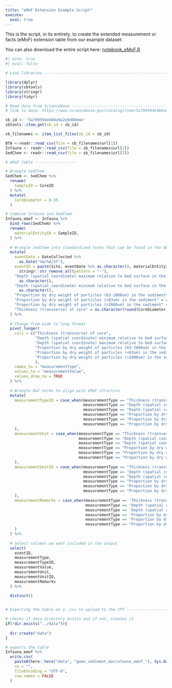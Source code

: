 ```yaml
---
title: "eMoF Extension Example Script"
execute: 
  eval: true
---
```


This is the script, in its entirety, to create the extended measurement or facts (eMoF) extension table from our example dataset:

You can also download the entire script here: [notebook_eMoF.R](scripts/notebook_eMoF.R)

```r
#| echo: true
#| eval: false

# Load libraries ----------------------------------------------------------

library(dplyr)
library(sbtools)
library(stringr)
library(tidyr)

# Read data from ScienceBase ----------------------------------------------
# link to data: https://www.sciencebase.gov/catalog/item/5a709594e4b0a9a2e9d88e4e

sb_id <- '5a709594e4b0a9a2e9d88e4e'
sbtools::item_get(sb_id = sb_id)

sb_filenames <- item_list_files(sb_id = sb_id)

BTA <-readr::read_csv(file = sb_filenames$url[1])
Infauna <- readr::read_csv(file = sb_filenames$url[2])
SedChem <- readr::read_csv(file = sb_filenames$url[3])

# eMoF table ------------------

# Wrangle SedChem
SedChem <- SedChem %>% 
  rename(
    SampleID = CoreID
  ) %>% 
  mutate(
    CoreDiameter = 6.35
  )

# Combine Infauna and SedChem  
Infauna_emof <- Infauna %>% 
  bind_rows(SedChem) %>%
  rename(
    materialEntityID = SampleID,
  ) %>% 
  
  # Wrangle SedChem into standardized terms that can be found in the NERC Vocabulary Server
  mutate(
    eventDate = DateCollected %>%
      as.Date("%m/%d/%Y"),
    eventID = paste(Site, eventDate %>% as.character(), materialEntityID, sep = "_") %>%
      stringr::str_remove_all(pattern = "-"),
    "Depth (spatial coordinate) maximum relative to bed surface in the bed" = str_split_i(Fraction, pattern = "-", i = 2) %>% readr::parse_number() %>% 
      as.character(),
    "Depth (spatial coordinate) minimum relative to bed surface in the bed" = str_split_i(Fraction, pattern = "-", i = 1) %>% readr::parse_number() %>% 
      as.character(),
    "Proportion by dry weight of particles (63-2000um) in the sediment" = as.character(Sand),
    "Proportion by dry weight of particles (<63um) in the sediment" = as.character(Mud),
    "Proportion by dry weight of particles (>2000um) in the sediment" = as.character(Gravel),
    "Thickness (transverse) of core" = as.character(round(CoreDiameter, digits = 2))
  ) %>% 
  
  # Change from wide to long format
  pivot_longer(
    cols = c("Thickness (transverse) of core", 
             "Depth (spatial coordinate) minimum relative to bed surface in the bed", 
             "Depth (spatial coordinate) maximum relative to bed surface in the bed", 
             "Proportion by dry weight of particles (63-2000um) in the sediment", 
             "Proportion by dry weight of particles (<63um) in the sediment", 
             "Proportion by dry weight of particles (>2000um) in the sediment"
             ),
    names_to = "measurementType",
    values_to = "measurementValue",
    values_drop_na = TRUE
  ) %>% 
  
  # Wrangle DwC terms to align with eMoF structure
  mutate(
    measurementTypeID = case_when(measurementType == "Thickness (transverse) of core" ~ "http://vocab.nerc.ac.uk/collection/P01/current/COREWDTH/",
                                  measurementType == "Depth (spatial coordinate) maximum relative to bed surface in the bed" ~ "http://vocab.nerc.ac.uk/collection/P01/current/MAXCDIST/",
                                  measurementType == "Depth (spatial coordinate) minimum relative to bed surface in the bed" ~ "http://vocab.nerc.ac.uk/collection/P01/current/MINCDIST/",
                                  measurementType == "Proportion by dry weight of particles (63-2000um) in the sediment" ~ "http://vocab.nerc.ac.uk/collection/P01/current/PRPCL048/",
                                  measurementType == "Proportion by dry weight of particles (<63um) in the sediment" ~ "http://vocab.nerc.ac.uk/collection/P01/current/PRSD0249/",
                                  measurementType == "Proportion by dry weight of particles (>2000um) in the sediment" ~ "	http://vocab.nerc.ac.uk/collection/P01/current/PRSD0274/"
    ),
    measurementUnit = case_when(measurementType == "Thickness (transverse) of core" ~ "Centimetres",
                                measurementType == "Depth (spatial coordinate) minimum relative to bed surface in the bed" ~ "Centimetres",
                                measurementType == "Depth (spatial coordinate) maximum relative to bed surface in the bed" ~ "Centimetres",
                                measurementType == "Proportion by dry weight of particles (63-2000um) in the sediment" ~ "Percent",
                                measurementType == "Proportion by dry weight of particles (<63um) in the sediment" ~ "Percent",
                                measurementType == "Proportion by dry weight of particles (>2000um) in the sediment" ~ "Percent"
    ),
    measurementUnitID = case_when(measurementType == "Thickness (transverse) of core" ~ "http://vocab.nerc.ac.uk/collection/P06/current/ULCM/",
                                  measurementType == "Depth (spatial coordinate) minimum relative to bed surface in the bed" ~ "http://vocab.nerc.ac.uk/collection/P06/current/ULCM/",
                                  measurementType == "Depth (spatial coordinate) maximum relative to bed surface in the bed" ~ "http://vocab.nerc.ac.uk/collection/P06/current/ULCM/",
                                  measurementType == "Proportion by dry weight of particles (63-2000um) in the sediment" ~ "http://vocab.nerc.ac.uk/collection/P06/current/UPCT/",
                                  measurementType == "Proportion by dry weight of particles (<63um) in the sediment" ~ "http://vocab.nerc.ac.uk/collection/P06/current/UPCT/",
                                  measurementType == "Proportion by dry weight of particles (>2000um) in the sediment" ~ "http://vocab.nerc.ac.uk/collection/P06/current/UPCT/"
    ), 
    measurementRemarks = case_when(measurementType == 'Thickness (transverse) of core' ~ paste("Verbatim Label:", "CoreDiameter"),
                                   measurementType == "Depth (spatial coordinate) minimum relative to bed surface in the bed" ~ paste("Verbatim Label:", 'lower value of "Fraction'),
                                   measurementType == 'Depth (spatial coordinate) maximum relative to bed surface in the bed' ~ paste("Verbatim Label:", 'upper value of "Fraction'),
                                   measurementType == 'Proportion by dry weight of particles (63-2000um) in the sediment' ~ paste("Verbatim Label:", 'Sand'),
                                   measurementType == 'Proportion by dry weight of particles (<63um) in the sediment' ~ paste("Verbatim Label:", 'Mud'),
                                   measurementType == "Proportion by dry weight of particles (>2000um) in the sediment" ~ paste("Verbatim Label:", "Gravel")
    )
  ) %>% 
  
  # Select columns we want included in the output
  select(
    eventID,
    measurementType,
    measurementTypeID,
    measurementValue,
    measurementUnit,
    measurementUnitID,
    measurementRemarks
  ) %>% 
  
  distinct()


# Exporting the table as a .csv to upload to the IPT ----------------------

# checks if data directory exists and if not, creates it
if(!dir.exists("../data")){
  
  dir.create("data")
}

# exports the table
Infauna_emof %>% 
  write.csv(
    paste0(here::here("data", "gomx_sediment_macrofauna_emof_"), Sys.Date(), ".csv"),
    na = "",
    fileEncoding = "UTF-8", 
    row.names = FALSE
  )       
                                
```
